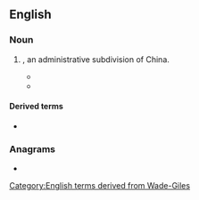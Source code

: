 ==English==

===Noun===
{{en-noun}}

# {{lb|en|archaic}} {{alt form|en|xian|nodot=a}}, an administrative subdivision of China.
#* {{quote-book
|en
|year=1871
|last=Smith
|first=Frederick Porter
|authorlink=Frederick Porter Smith
|title=Contributions Towards the Materia Medica & Natural History
|url=https://books.google.com/books?id=c09brH9LgNMC
|url2=https://archive.org/details/contributionsto00smitgoog
|OCLC=79943635
|page=176
|text=The fruit is largely eaten, the best coming from Yü-chau '''hien''' in Honan, and from Han-yang fu and T'ung-shan '''hien''' in Hupeh.
|brackets=on}}
#* {{quote-book
|en
|year=1962
|author=Tʻung-tsu Chʻü
|title=Local Government in China under the Ch'ing
|url=https://archive.org/details/localgovernmenti0000quto/
|location=[[Cambridge]], Mass.
|publisher={{w|Harvard University Press}}
|LCCN=62-11396
|OCLC=1024869932
|page=299
|pageurl=https://archive.org/details/localgovernmenti0000quto/page/299
|text=Tea certificates were issued by the magistrates of the following localities: Ch'ien-shan<!--潛山--> and sixteen other '''hsien''' in Anhui; Shan-hua and sixteen other '''hsien''' in Hunan. In Hupeh, certificates were issued by the magistrate of Chien-shih<!--建始--> to tea merchants. In Hsien-ning and six other chou and '''hsien''', tea planters also received certificates to sell tea (''Hu-pu tse-li'', 32:4-5).}}

====Derived terms====
* {{l|en|P'i Hsien}}

===Anagrams===
* {{anagrams|en|a=ehins|Enshi|Heins|Hines|NIEHS|Shine|shine}}

[[Category:English terms derived from Wade-Giles]]